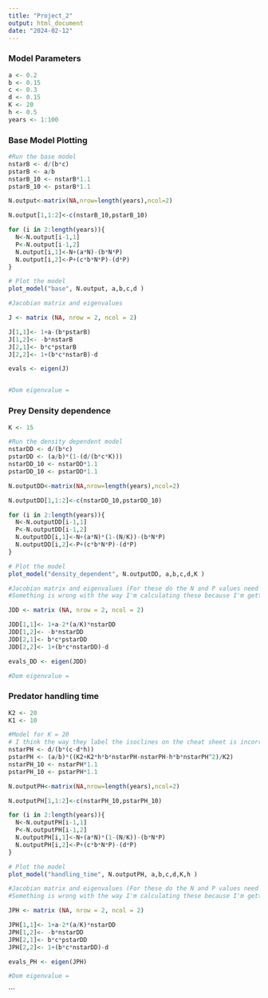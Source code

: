 ```yaml
---
title: "Project_2"
output: html_document
date: "2024-02-12"
---
```


### Model Parameters
```r
a <- 0.2
b <- 0.15
c <- 0.3
d <- 0.15
K <- 20
h <- 0.5
years <- 1:100
```

### Base Model Plotting

```r
#Run the base model
nstarB <- d/(b*c)
pstarB <- a/b
nstarB_10 <- nstarB*1.1
pstarB_10 <- pstarB*1.1

N.output<-matrix(NA,nrow=length(years),ncol=2)

N.output[1,1:2]<-c(nstarB_10,pstarB_10)

for (i in 2:length(years)){
  N<-N.output[i-1,1]
  P<-N.output[i-1,2]
  N.output[i,1]<-N+(a*N)-(b*N*P)
  N.output[i,2]<-P+(c*b*N*P)-(d*P) 
}

# Plot the model
plot_model("base", N.output, a,b,c,d )

#Jacobian matrix and eigenvalues

J <- matrix (NA, nrow = 2, ncol = 2)

J[1,1]<- 1+a-(b*pstarB)
J[1,2]<- -b*nstarB
J[2,1]<- b*c*pstarB
J[2,2]<- 1+(b*c*nstarB)-d

evals <- eigen(J)


#Dom eigenvalue =  

```
### Prey Density dependence
```r
K <- 15

#Run the density dependent model
nstarDD <- d/(b*c)
pstarDD <- (a/b)*(1-(d/(b*c*K)))
nstarDD_10 <- nstarDD*1.1
pstarDD_10 <- pstarDD*1.1

N.outputDD<-matrix(NA,nrow=length(years),ncol=2)

N.outputDD[1,1:2]<-c(nstarDD_10,pstarDD_10)

for (i in 2:length(years)){
  N<-N.outputDD[i-1,1]
  P<-N.outputDD[i-1,2]
  N.outputDD[i,1]<-N+(a*N)*(1-(N/K))-(b*N*P)
  N.outputDD[i,2]<-P+(c*b*N*P)-(d*P) 
}

# Plot the model
plot_model("density_dependent", N.outputDD, a,b,c,d,K )

#Jacobian matrix and eigenvalues (For these do the N and P values need to be the 10% raised ones or the equil ones)
#Something is wrong with the way I'm calculating these because I'm getting that it's oscillating away from equilibrium when it literally is not in the actual plot

JDD <- matrix (NA, nrow = 2, ncol = 2)

JDD[1,1]<- 1+a-2*(a/K)*nstarDD
JDD[1,2]<- -b*nstarDD
JDD[2,1]<- b*c*pstarDD
JDD[2,2]<- 1+(b*c*nstarDD)-d

evals_DD <- eigen(JDD)

#Dom eigenvalue = 

```
### Predator handling time

```r
K2 <- 20
K1 <- 10

#Model for K = 20
# I think the way they label the isoclines on the cheat sheet is incorrect
nstarPH <- d/(b*(c-d*h))
pstarPH <- (a/b)*((K2+K2*h*b*nstarPH-nstarPH-h*b*nstarPH^2)/K2)
nstarPH_10 <- nstarPH*1.1
pstarPH_10 <- pstarPH*1.1

N.outputPH<-matrix(NA,nrow=length(years),ncol=2)

N.outputPH[1,1:2]<-c(nstarPH_10,pstarPH_10)

for (i in 2:length(years)){
  N<-N.outputPH[i-1,1]
  P<-N.outputPH[i-1,2]
  N.outputPH[i,1]<-N+(a*N)*(1-(N/K))-(b*N*P)
  N.outputPH[i,2]<-P+(c*b*N*P)-(d*P) 
}

# Plot the model
plot_model("handling_time", N.outputPH, a,b,c,d,K,h )

#Jacobian matrix and eigenvalues (For these do the N and P values need to be the 10% raised ones or the equil ones)
#Something is wrong with the way I'm calculating these because I'm getting that it's oscillating away from equilibrium when it literally is not in the actual plot

JPH <- matrix (NA, nrow = 2, ncol = 2)

JPH[1,1]<- 1+a-2*(a/K)*nstarDD
JPH[1,2]<- -b*nstarDD
JPH[2,1]<- b*c*pstarDD
JPH[2,2]<- 1+(b*c*nstarDD)-d

evals_PH <- eigen(JPH)

#Dom eigenvalue = 

```
```

